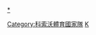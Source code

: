 {{Navbox
| name      = 科索沃體育國家隊
| title     = {{flagicon|Kosovo}} [[科索沃]][[國家隊|體育國家隊]]
| bodyclass = hlist
| state     = {{{state<includeonly>|collapsed</includeonly>}}}

| list1 = 
*籃球
**[[科索沃國家男子籃球隊|男子]]
**[[科索沃國家女子籃球隊|女子]]
*足球
** [[科索沃國家足球隊|男子]]
** [[科索沃國家女子足球隊|女子]]
** [[科索沃U21足球隊|男子U-21]]
* [[科索沃國家五人制足球隊|五人制足球]]
* 手球
** [[科索沃國家男子手球隊|男子]]
** [[科索沃國家女子手球隊|女子]]
*[[科索沃國家男子冰球隊|冰球]]
* 網球
** [[科索沃台維斯盃代表隊|男子]]
** [[科索沃聯邦盃代表隊|女子]]
*[[科索沃國家男子排球隊|排球]]
*[[科索沃國家男子水球隊|水球]]
| below = 
* [[奧林匹克運動會科索沃代表團|奧運]]
* [[帕拉林匹克運動會科索沃代表團|帕運]]
* [[歐洲運動會科索沃代表團|歐洲運動會]]
}}</div></div><includeonly>[[Category:科索沃體育國家隊]]</includeonly>
<noinclude>
{{collapsible option}}
[[Category:體育國家隊導航模板|K]]
[[分類:科索沃體育國家隊|*]]
</noinclude>